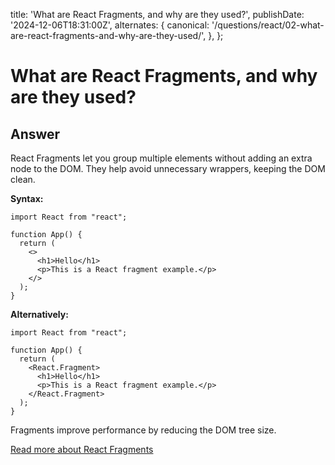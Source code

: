 
  title: 'What are React Fragments, and why are they used?',
  publishDate: '2024-12-06T18:31:00Z',
  alternates: {
    canonical:
      '/questions/react/02-what-are-react-fragments-and-why-are-they-used/',
  },
};

# What are React Fragments, and why are they used?

## Answer

React Fragments let you group multiple elements without adding an extra node to the DOM. They help avoid unnecessary wrappers, keeping the DOM clean.

**Syntax:**

```
import React from "react";

function App() {
  return (
    <>
      <h1>Hello</h1>
      <p>This is a React fragment example.</p>
    </>
  );
}

```

**Alternatively:**

```
import React from "react";

function App() {
  return (
    <React.Fragment>
      <h1>Hello</h1>
      <p>This is a React fragment example.</p>
    </React.Fragment>
  );
}
```

Fragments improve performance by reducing the DOM tree size.

[Read more about React Fragments](https://react.dev/reference/react/Fragment)

<GithubEdit link='/questions/react/02-what-are-react-fragments-and-why-are-they-used/page.mdx' />
